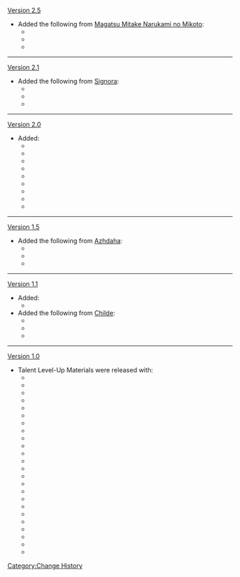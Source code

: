 [[Version 2.5]]
*Added the following from [[End of the Oneiric Euthymia|Magatsu Mitake Narukami no Mikoto]]:
**{{Item|Mudra of the Malefic General|20}}
**{{Item|Tears of the Calamitous God|20}}
**{{Item|The Meaning of Aeons|20}}
----
[[Version 2.1]]
*Added the following from [[Narukami Island: Tenshukaku|Signora]]:
**{{Item|Molten Moment|20}}
**{{Item|Hellfire Butterfly|20}}
**{{Item|Ashen Heart|20}}
----
[[Version 2.0]]
*Added:
**{{Item|Teachings of Transience|20}}
**{{Item|Guide to Transience|20}}
**{{Item|Philosophies of Transience|20}}
**{{Item|Teachings of Elegance|20}}
**{{Item|Guide to Elegance|20}}
**{{Item|Philosophies of Elegance|20}}
**{{Item|Teachings of Light|20}}
**{{Item|Guide to Light|20}}
**{{Item|Philosophies of Light|20}}
----
[[Version 1.5]]
*Added the following from [[Beneath the Dragon-Queller|Azhdaha]]:
**{{Item|Dragon Lord's Crown|20}}
**{{Item|Bloodjade Branch|20}}
**{{Item|Gilded Scale|20}}
----
[[Version 1.1]]
*Added:
**{{Item|Crown of Insight|20}}
*Added the following from [[Enter the Golden House|Childe]]:
**{{Item|Tusk of Monoceros Caeli|20}}
**{{Item|Shard of a Foul Legacy|20}}
**{{Item|Shadow of the Warrior|20}}
----
[[Version 1.0]]
*Talent Level-Up Materials were released with:
**{{Item|Teachings of Freedom|20}}
**{{Item|Guide to Freedom|20}}
**{{Item|Philosophies of Freedom|20}}
**{{Item|Teachings of Resistance|20}}
**{{Item|Guide to Resistance|20}}
**{{Item|Philosophies of Resistance|20}}
**{{Item|Teachings of Ballad|20}}
**{{Item|Guide to Ballad|20}}
**{{Item|Philosophies of Ballad|20}}
**{{Item|Teachings of Prosperity|20}}
**{{Item|Guide to Prosperity|20}}
**{{Item|Philosophies of Prosperity|20}}
**{{Item|Teachings of Diligence|20}}
**{{Item|Guide to Diligence|20}}
**{{Item|Philosophies of Diligence|20}}
**{{Item|Teachings of Gold|20}}
**{{Item|Guide to Gold|20}}
**{{Item|Philosophies of Gold|20}}
**{{Item|Dvalin's Plume|20}}
**{{Item|Dvalin's Claw|20}}
**{{Item|Dvalin's Sigh|20}}
**{{Item|Tail of Boreas|20}}
**{{Item|Ring of Boreas|20}}
**{{Item|Spirit Locket of Boreas|20}}
<noinclude>[[Category:Change History]]</noinclude>